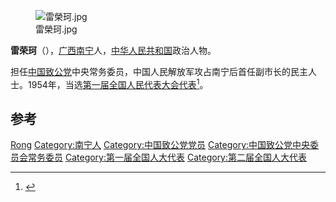 [[File:雷榮珂.jpg|thumb]]

'''雷荣珂'''（{{bd|1898年||1974年}}），[[广西|广西]][[南宁|南宁]]人，[[中华人民共和国|中华人民共和国]]政治人物。

担任[[中国致公党|中国致公党]]中央常务委员，中国人民解放军攻占南宁后首任副市长的民主人士。1954年，当选[[第一届全国人民代表大会代表名单|第一届全国人民代表大会代表]]<ref>{{cite book|author=全国人民代表大会常务委员会办公厅|title=中华人民共和国第一届全国人民代表大会代表名单|year=1955年|publisher=全国人民代表大会常务委员会办公厅|url=http://book.ucdrs.superlib.net/views/specific/2929/bookDetail.jsp?dxNumber=000005772167&d=546843D0AE2464CD1C95896344A85614&fenlei=04070402|access-date=2015-01-27|archive-date=2019-01-24|archive-url=https://web.archive.org/web/20190124105450/http://book.ucdrs.superlib.net/views/specific/2929/bookDetail.jsp?dxNumber=000005772167&d=546843D0AE2464CD1C95896344A85614&fenlei=04070402|dead-url=no}}</ref>。

== 参考 ==
{{reflist}}

{{中国政治人物小作品}}
{{中国致公党第三届中央委员会}}
{{中国致公党第四届中央委员会}}
{{中国致公党第五届中央委员会}}
{{中国致公党第六届中央委员会}}

{{Authority control}}
{{DEFAULTSORT:Lei雷}}
[[Category:雷姓|Rong]]
[[Category:南宁人|Category:南宁人]]
[[Category:中国致公党党员|Category:中国致公党党员]]
[[Category:中国致公党中央委员会常务委员|Category:中国致公党中央委员会常务委员]]
[[Category:第一届全国人大代表|Category:第一届全国人大代表]]
[[Category:第二届全国人大代表|Category:第二届全国人大代表]]